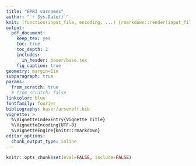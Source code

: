 ```yaml
---
title: "EPR3 varnames"
author: "`r Sys.Date()`"
knit: (function(input_file, encoding, ...) {rmarkdown::render(input_file, encoding=encoding, output_dir=getwd())}) # wut
output:
  pdf_document:
    keep_tex: yes
    toc: true
    toc_depth: 2
    includes:
      in_header: baser/base.tex
    fig_caption: true
geometry: margin=1in
subparagraph: true
params:
  from_scratch: true
  # from_scratch: false
linkcolor: blue
fontfamily: fourier
bibliography: baser/arsenoff.bib
vignette: >
  %\VignetteIndexEntry{Vignette Title}
  %\VignetteEncoding{UTF-8}
  %\VignetteEngine{knitr::rmarkdown}
editor_options: 
  chunk_output_type: inline
---
```


```r
knitr::opts_chunk$set(eval=FALSE, include=FALSE)
```

\ztab
\blandscape
\begin{center}
\begin{tabular}{rdddddddddddd}
  \multicolumn{1}{c}{ } & \multicolumn{2}{c}{A} & \multicolumn{2}{c}{B} & \multicolumn{2}{c}{C} & \multicolumn{2}{c}{D} & \multicolumn{2}{c}{E} & \multicolumn{2}{c}{F}  \\  \cmidrule(l){2-3} \cmidrule(l){4-5} \cmidrule(l){6-7} \cmidrule(l){8-9} \cmidrule(l){10-11} \cmidrule(l){12-13}\multicolumn{1}{c}{ } & \multicolumn{1}{c}{} & \multicolumn{1}{c}{FEs} & \multicolumn{1}{c}{} & \multicolumn{1}{c}{FEs} & \multicolumn{1}{c}{} & \multicolumn{1}{c}{FEs} & \multicolumn{1}{c}{} & \multicolumn{1}{c}{FEs} & \multicolumn{1}{c}{} & \multicolumn{1}{c}{FEs} & \multicolumn{1}{c}{} & \multicolumn{1}{c}{FEs} \\ 
  \hline
\rule{0pt}{2.25ex}minority &  &  & -0.032^{*} & 0.014^{} & -0.046^{**} & 0.006^{} &  &  & -0.084^{**} & -0.034^{} & -0.104^{***} & -0.045^{} \\ 
   &  &  & (0.014) & (0.020) & (0.015) & (0.021) &  &  & (0.031) & (0.036) & (0.028) & (0.032) \\ 
  \rule{0pt}{2.25ex}Dissim. & 0.054^{***} & 0.014^{} &  &  & 0.059^{***} & 0.013^{} & 0.045^{**} & 0.011^{} &  &  & 0.055^{***} & 0.018^{} \\ 
   & (0.012) & (0.014) &  &  & (0.012) & (0.015) & (0.014) & (0.016) &  &  & (0.014) & (0.015) \\ 
  \rule{0pt}{2.25ex}poverty &  &  &  &  &  &  & 0.078^{} & 0.091^{} & 0.183^{*} & 0.125^{} & 0.176^{*} & 0.127^{} \\ 
   &  &  &  &  &  &  & (0.049) & (0.063) & (0.080) & (0.087) & (0.075) & (0.085) \\ 
  \rule{0pt}{2.25ex}Mfg. &  &  &  &  &  &  & 0.062^{} & -0.065^{} & 0.055^{} & -0.062^{} & -0.011^{} & -0.075^{} \\ 
   &  &  &  &  &  &  & (0.040) & (0.060) & (0.050) & (0.064) & (0.047) & (0.062) \\ 
  \rule{0pt}{2.25ex}rural &  &  &  &  &  &  & 0.011^{} & 0.009^{} & 0.005^{} & 0.008^{} & 0.006^{} & 0.009^{} \\ 
   &  &  &  &  &  &  & (0.008) & (0.009) & (0.010) & (0.009) & (0.009) & (0.009) \\ 
   \hline
\rule{0pt}{2.25ex}AIC & \multicolumn{1}{c}{-1512.893} & \multicolumn{1}{c}{-1565.266} & \multicolumn{1}{c}{-1497.461} & \multicolumn{1}{c}{-1564.445} & \multicolumn{1}{c}{-1518.449} & \multicolumn{1}{c}{-1563.33} & \multicolumn{1}{c}{-1515.197} & \multicolumn{1}{c}{-1569.029} & \multicolumn{1}{c}{-1515.61} & \multicolumn{1}{c}{-1569.747} & \multicolumn{1}{c}{-1531.952} & \multicolumn{1}{c}{-1569.523} \\ 
  n & \multicolumn{1}{c}{348} & \multicolumn{1}{c}{348} & \multicolumn{1}{c}{348} & \multicolumn{1}{c}{348} & \multicolumn{1}{c}{348} & \multicolumn{1}{c}{348} & \multicolumn{1}{c}{348} & \multicolumn{1}{c}{348} & \multicolumn{1}{c}{348} & \multicolumn{1}{c}{348} & \multicolumn{1}{c}{348} & \multicolumn{1}{c}{348} \\ 
   \hline \multicolumn{13}{r}{+ p < 0.1; * p < 0.05; ** p < 0.01; *** p < 0.001; standard errors in parentheses} \\\end{tabular}
\captionof{table}{}
\end{center}
\elandscape